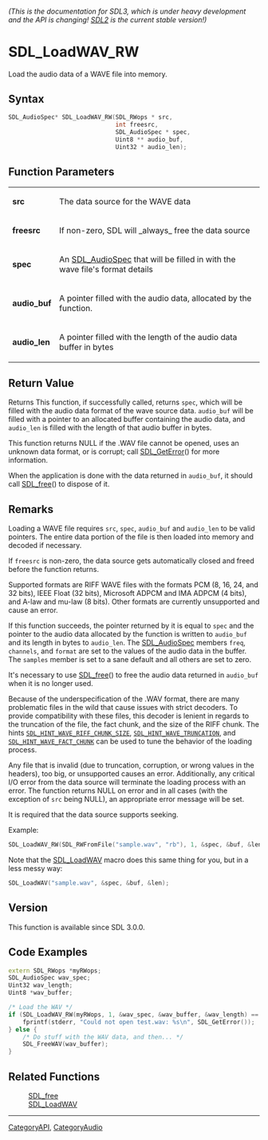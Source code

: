 ====== (This is the documentation for SDL3, which is under heavy development and the API is changing! [https://wiki.libsdl.org/ SDL2] is the current stable version!) ======
= SDL_LoadWAV_RW =

Load the audio data of a WAVE file into memory.

== Syntax ==

<syntaxhighlight lang='c'>
SDL_AudioSpec* SDL_LoadWAV_RW(SDL_RWops * src,
                              int freesrc,
                              SDL_AudioSpec * spec,
                              Uint8 ** audio_buf,
                              Uint32 * audio_len);
</syntaxhighlight>

== Function Parameters ==

{|
|'''src'''
|The data source for the WAVE data
|-
|'''freesrc'''
|If non-zero, SDL will _always_ free the data source
|-
|'''spec'''
|An [[SDL_AudioSpec]] that will be filled in with the wave file's format details
|-
|'''audio_buf'''
|A pointer filled with the audio data, allocated by the function.
|-
|'''audio_len'''
|A pointer filled with the length of the audio data buffer in bytes
|}

== Return Value ==

Returns This function, if successfully called, returns <code>spec</code>,
which will be filled with the audio data format of the wave source data.
<code>audio_buf</code> will be filled with a pointer to an allocated buffer
containing the audio data, and <code>audio_len</code> is filled with the
length of that audio buffer in bytes.

This function returns NULL if the .WAV file cannot be opened, uses an
unknown data format, or is corrupt; call [[SDL_GetError]]() for more
information.

When the application is done with the data returned in
<code>audio_buf</code>, it should call [[SDL_free]]() to dispose of it.

== Remarks ==

Loading a WAVE file requires <code>src</code>, <code>spec</code>,
<code>audio_buf</code> and <code>audio_len</code> to be valid pointers. The
entire data portion of the file is then loaded into memory and decoded if
necessary.

If <code>freesrc</code> is non-zero, the data source gets automatically
closed and freed before the function returns.

Supported formats are RIFF WAVE files with the formats PCM (8, 16, 24, and
32 bits), IEEE Float (32 bits), Microsoft ADPCM and IMA ADPCM (4 bits), and
A-law and mu-law (8 bits). Other formats are currently unsupported and
cause an error.

If this function succeeds, the pointer returned by it is equal to
<code>spec</code> and the pointer to the audio data allocated by the
function is written to <code>audio_buf</code> and its length in bytes to
<code>audio_len</code>. The [[SDL_AudioSpec]] members <code>freq</code>,
<code>channels</code>, and <code>format</code> are set to the values of the
audio data in the buffer. The <code>samples</code> member is set to a sane
default and all others are set to zero.

It's necessary to use [[SDL_free]]() to free the audio data returned in
<code>audio_buf</code> when it is no longer used.

Because of the underspecification of the .WAV format, there are many
problematic files in the wild that cause issues with strict decoders. To
provide compatibility with these files, this decoder is lenient in regards
to the truncation of the file, the fact chunk, and the size of the RIFF
chunk. The hints <code>[[SDL_HINT_WAVE_RIFF_CHUNK_SIZE]]</code>,
<code>[[SDL_HINT_WAVE_TRUNCATION]]</code>, and
<code>[[SDL_HINT_WAVE_FACT_CHUNK]]</code> can be used to tune the behavior
of the loading process.

Any file that is invalid (due to truncation, corruption, or wrong values in
the headers), too big, or unsupported causes an error. Additionally, any
critical I/O error from the data source will terminate the loading process
with an error. The function returns NULL on error and in all cases (with
the exception of <code>src</code> being NULL), an appropriate error message
will be set.

It is required that the data source supports seeking.

Example:

<syntaxhighlight lang='c'>
SDL_LoadWAV_RW(SDL_RWFromFile("sample.wav", "rb"), 1, &spec, &buf, &len);
</syntaxhighlight>

Note that the [[SDL_LoadWAV]] macro does this same thing for you, but in a
less messy way:

<syntaxhighlight lang='c'>
SDL_LoadWAV("sample.wav", &spec, &buf, &len);
</syntaxhighlight>

== Version ==

This function is available since SDL 3.0.0.

== Code Examples ==

<syntaxhighlight lang='c++'>
extern SDL_RWops *myRWops;
SDL_AudioSpec wav_spec;
Uint32 wav_length;
Uint8 *wav_buffer;

/* Load the WAV */
if (SDL_LoadWAV_RW(myRWops, 1, &wav_spec, &wav_buffer, &wav_length) == NULL) {
    fprintf(stderr, "Could not open test.wav: %s\n", SDL_GetError());
} else {
    /* Do stuff with the WAV data, and then... */
    SDL_FreeWAV(wav_buffer);
}
</syntaxhighlight>

== Related Functions ==

:[[SDL_free]]
:[[SDL_LoadWAV]]

----
[[CategoryAPI]], [[CategoryAudio]]


